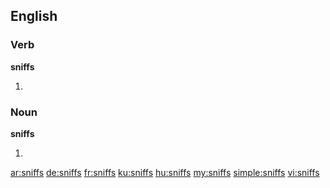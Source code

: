 ==English==

===Verb===
'''sniffs'''
# {{en-third-person singular of|sniff}}

===Noun===
'''sniffs'''
# {{plural of|sniff}}

[[ar:sniffs]]
[[de:sniffs]]
[[fr:sniffs]]
[[ku:sniffs]]
[[hu:sniffs]]
[[my:sniffs]]
[[simple:sniffs]]
[[vi:sniffs]]